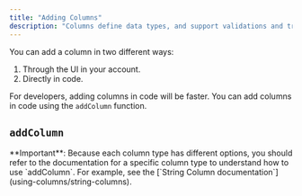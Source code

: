 ```yaml
---
title: "Adding Columns"
description: "Columns define data types, and support validations and transformations."
---
```


You can add a column in two different ways:

1. Through the UI in your account.
2. Directly in code.

For developers, adding columns in code will be faster. You can add columns in code using the `addColumn` function.

## `addColumn`

<Note>
  **Important**: Because each column type has different options, you should
  refer to the documentation for a specific column type to understand how to use
  `addColumn`. For example, see the [`String Column
  documentation`](using-columns/string-columns).
</Note>
